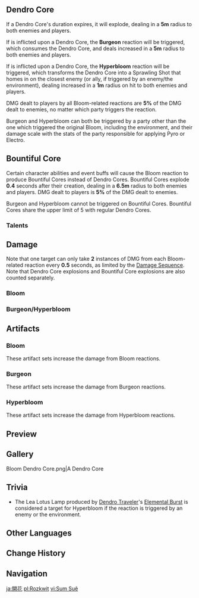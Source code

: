 {{For|Elemental Reactions in [[Genius Invokation TCG]]|Genius Invokation TCG/Rules#Elemental Reactions}}
{{See also|Elemental Gauge Theory}}
{{Terminology Infobox
|image        = Reaction Bloom.png
|caption      = Elements that trigger the Bloom reaction (Dendro and Hydro)
|type         = Elemental Reactions
|type2        = Combat
|type3        = Game Systems
}}
{{Elemental Reaction Intro|element1=Dendro|element2=Hydro}}

==Dendro Core==
If a Dendro Core's duration expires, it will explode, dealing {{Color|AoE Dendro DMG}} in a '''5m''' radius to both enemies and players.

If {{Pyro}} is inflicted upon a Dendro Core, the '''Burgeon''' reaction will be triggered, which consumes the Dendro Core, and deals increased {{Color|AoE Dendro DMG}} in a '''5m''' radius to both enemies and players.

If {{Electro}} is inflicted upon a Dendro Core, the '''Hyperbloom''' reaction will be triggered, which transforms the Dendro Core into a Sprawling Shot that homes in on the closest enemy (or ally, if triggered by an enemy/the environment), dealing increased {{Color|AoE Dendro DMG}} in a '''1m''' radius on hit to both enemies and players.

DMG dealt to players by all Bloom-related reactions are '''5%''' of the DMG dealt to enemies, no matter which party triggers the reaction.

Burgeon and Hyperbloom can both be triggered by a party other than the one which triggered the original Bloom, including the environment, and their damage scale with the stats of the party responsible for applying Pyro or Electro.

==Bountiful Core==
Certain character abilities and event buffs will cause the Bloom reaction to produce Bountiful Cores instead of Dendro Cores. Bountiful Cores explode '''0.4''' seconds after their creation, dealing {{Color|AoE Dendro DMG}} in a '''6.5m''' radius to both enemies and players. DMG dealt to players is '''5%''' of the DMG dealt to enemies.

Burgeon and Hyperbloom cannot be triggered on Bountiful Cores. Bountiful Cores share the upper limit of 5 with regular Dendro Cores.

===Talents===
{{Talents by Category Table|Bountiful Core Talents}}

==Damage==
Note that one target can only take '''2''' instances of DMG from each Bloom-related reaction every '''0.5''' seconds, as limited by the [[Damage Sequence]]. Note that Dendro Core explosions and Bountiful Core explosions are also counted separately.

===Bloom===
{{Transformative Reaction Damage|Bloom}}

===Burgeon/Hyperbloom===
{{Transformative Reaction Damage|Burgeon/Hyperbloom}}

==Artifacts==
===Bloom===
These artifact sets increase the damage from Bloom reactions.

{{Artifacts by Category Table|Bloom DMG Increase Artifacts}}

===Burgeon===
These artifact sets increase the damage from Burgeon reactions.

{{Artifacts by Category Table|Burgeon DMG Increase Artifacts}}

===Hyperbloom===
These artifact sets increase the damage from Hyperbloom reactions.

{{Artifacts by Category Table|Hyperbloom DMG Increase Artifacts}}

==Preview==
{{Preview
|file1 = Bloom Preview
|caption1 = Bloom (Dendro Core)

|file2 = Burgeon Preview
|caption2 = Burgeon

|file3 = Hyperbloom Preview
|caption3 = Hyperbloom

|file4 = Court of Dancing Petals Preview
|caption4 = Bloom (Bountiful Core)
}}

==Gallery==
<gallery>
Bloom Dendro Core.png|A Dendro Core
</gallery>

==Trivia==
* The Lea Lotus Lamp produced by [[Dendro Traveler]]'s [[Surgent Manifestation|Elemental Burst]] is considered a target for Hyperbloom if the reaction is triggered by an enemy or the environment.

==Other Languages==
{{Flex|
===Bloom===
{{Other Languages
|en      = Bloom
|zhs     = 绽放
|zhs_rm  = Zhànfàng
|zht     = 綻放
|zht_rm  = Zhànfàng
|zh_tl   = Blossoming
|ja      = 開花
|ja_rm   = Kaika
|ja_tl   = Bloom
|ko      = {{tt|개화|開花}}
|ko_rm   = Gaehwa
|ko_tl   = Bloom
|es      = Florecimiento
|es_tl   = Blooming
|fr      = Fleurissement
|fr_tl   = Blooming
|ru      = Бутонизация
|ru_tl   = Budding
|th      = งอกเงย
|th_rm   = Ngok Ngoei
|th_tl   = Sprout
|vi      = Sum Suê
|vi_tl   = Luxuriant
|de      = Sprießen
|de_tl   = Sprout
|id      = Bloom
|pt      = Florescimento
|pt_tl   = Blooming
|tr      = Çiçeklenme
|tr_tl   = Blooming
|it      = Fioritura
|it_tl   = Blooming
}}
|
===Burgeon===
{{Other Languages
|en      = Burgeon
|zhs     = 烈绽放
|zhs_rm  = Liè-zhànfàng
|zht     = 烈綻放
|zht_rm  = Liè-zhànfàng
|zh_tl   = Intense-Blossoming
|ja      = 烈開花
|ja_rm   = Retsukaika{{Assumed}}
|ja_tl   = Intense-Bloom
|ko      = {{tt|발화|發花}}
|ko_rm   = Balhwa
|ko_tl   = Bloom
|ko_note = This word has the same sound as {{ko|{{tt|발화|發火}}}} which means "Ignition."
|es      = Crepitar
|es_tl   = Crackle
|fr      = Bourgeonnement
|fr_tl   = Budding
|ru      = Цветение
|ru_tl   = Blooming
|th      = เบ่งบาน
|th_rm   = Beng Ban
|th_tl   = Bloom
|vi      = Bung Tỏa
|vi_tl   = Spread
|de      = Flammenspross
|de_tl   = Flame Sprout
|id      = Burgeon
|pt      = Germinação
|pt_tl   = Germination
|tr      = Filizlenme
|tr_tl   = Sprouting
|it      = Germinazione
|it_tl   = Germination
}}
|
===Hyperbloom===
{{Other Languages
|en      = Hyperbloom
|zhs     = 超绽放
|zhs_rm  = Chāo-zhànfàng
|zht     = 超綻放
|zht_rm  = Chāo-zhànfàng
|zh_tl   = Hyper-Blossoming
|ja      = 超開花
|ja_rm   = Choukaika{{Assumed}}
|ja_tl   = Hyper-Bloom
|ko      = {{tt|만개|滿開}}
|ko_rm   = Man'gae
|ko_tl   = Full Bloom
|es      = Sobreflorecimiento
|es_tl   = Overbloom
|fr      = Exubérance
|fr_tl   = Exuberance
|ru      = Вегетация
|ru_tl   = Vegetation
|th      = ไฮเปอร์บลูม
|th_rm   = Haipoeplum
|th_tl   = Hyperbloom
|vi      = Nở Rộ
|vi_tl   = 
|de      = Supraspross
|de_tl   = Supra Sprout
|id      = Hyperbloom
|pt      = Superflorescimento
|pt_tl   = 
|tr      = Aşırı Çiçeklenme
|tr_tl   = Hyperblooming
|it      = Iperfioritura
|it_tl   = Hypeblooming
}}
}}

==Change History==
{{Change History|3.0}}

==Navigation==
{{Element Navbox}}

[[ja:開花]]
[[pl:Rozkwit]]
[[vi:Sum Suê]]